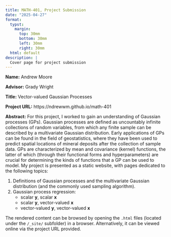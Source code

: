 ```yaml
---
title: MATH-401, Project Submission
date: "2025-04-27"
format:
  typst:
    margin:
      top: 30mm
      bottom: 30mm
      left: 30mm
      right: 30mm
  html: default
description: |
  Cover page for project submission
---
```


**Name:** Andrew Moore

**Advisor:** Grady Wright

**Title:** Vector-valued Gaussian Processes

**Project URL:** https://ndrewwm.github.io/math-401

**Abstract:** For this project, I worked to gain an understanding of Gaussian processes (GPs). Gaussian processes are defined as uncountably infinite collections of random variables, from which any finite sample can be described by a multivariate Gaussian distribution. Early applications of GPs can be found in the field of geostatistics, where they have been used to predict spatial locations of mineral deposits after the collection of sample data. GPs are characterized by mean and covariance (kernel) functions, the latter of which (through their functional forms and hyperparameters) are crucial for determining the kinds of functions that a GP can be used to model. My project is presented as a static website, with pages dedicated to the following topics:

1. Definitions of Gaussian processes and the multivariate Gaussian distribution (and the commonly used sampling algorithm).
2. Gaussian process regression:
    - scalar $\mathbf{y}$, scalar $\mathbf{x}$
    - scalar $\mathbf{y}$, vector-valued $\mathbf{x}$
    - vector-valued $\mathbf{y}$, vector-valued $\mathbf{x}$

The rendered content can be browsed by opening the `.html` files (located under the `/_site/` subfolder) in a browser. Alternatively, it can be viewed online via the project URL provided.
